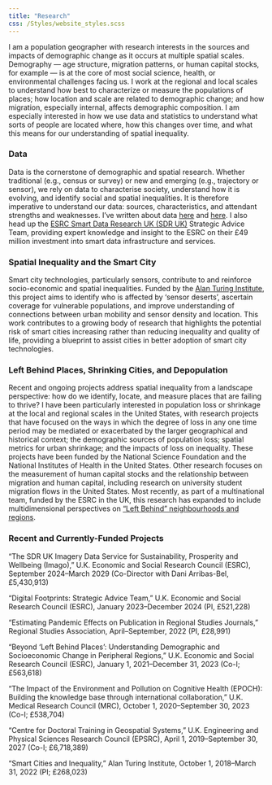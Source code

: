 ```yaml
---
title: "Research"
css: /Styles/website_styles.scss
---
```


I am a population geographer with research interests in the sources and impacts of demographic change as it occurs at multiple spatial scales. Demography — age structure, migration patterns, or human capital stocks, for example — is at the core of most social science, health, or environmental challenges facing us. I work at the regional and local scales to understand how best to characterize or measure the populations of places; how location and scale are related to demographic change; and how migration, especially internal, affects demographic composition. I am especially interested in how we use data and statistics to understand what sorts of people are located where, how this changes over time, and what this means for our understanding of spatial inequality.

### Data

Data is the cornerstone of demographic and spatial research. Whether traditional (e.g., census or survey) or new and emerging (e.g., trajectory or sensor), we rely on data to characterise society, understand how it is evolving, and identify social and spatial inequalities. It is therefore imperative to understand our data: sources, characteristics, and attendant strengths and weaknesses. I've written about data [here](https://journals.sagepub.com/doi/full/10.1177/03091325211063635) and [here](https://open.substack.com/pub/rachelfranklin/p/not-the-data-revolution-we-want-but?r=3xp53&utm_campaign=post&utm_medium=web). I also head up the [ESRC Smart Data Research UK (SDR UK)](https://www.ukri.org/what-we-do/browse-our-areas-of-investment-and-support/smart-data-research-uk/) Strategic Advice Team, providing expert knowledge and insight to the ESRC on their £49 million investment into smart data infrastructure and services.

### Spatial Inequality and the Smart City

Smart city technologies, particularly sensors, contribute to and reinforce socio-economic and spatial inequalities. Funded by the [Alan Turing Institute](https://www.turing.ac.uk), this project aims to identify who is affected by 'sensor deserts', ascertain coverage for vulnerable populations, and improve understanding of connections between urban mobility and sensor density and location. This work contributes to a growing body of research that highlights the potential risk of smart cities increasing rather than reducing inequality and quality of life, providing a blueprint to assist cities in better adoption of smart city technologies.

### Left Behind Places, Shrinking Cities, and Depopulation

Recent and ongoing projects address spatial inequality from a landscape perspective: how do we identify, locate, and measure places that are failing to thrive? I have been particularly interested in population loss or shrinkage at the local and regional scales in the United States, with research projects that have focused on the ways in which the degree of loss in any one time period may be mediated or exacerbated by the larger geographical and historical context; the demographic sources of population loss; spatial metrics for urban shrinkage; and the impacts of loss on inequality. These projects have been funded by the National Science Foundation and the National Institutes of Health in the United States. Other research focuses on the measurement of human capital stocks and the relationship between migration and human capital, including research on university student migration flows in the United States. Most recently, as part of a multinational team, funded by the ESRC in the UK, this research has expanded to include multidimensional perspectives on ["Left Behind" neighbourhoods and regions](https://research.ncl.ac.uk/beyondleftbehindplaces/).

### Recent and Currently-Funded Projects

“The SDR UK Imagery Data Service for Sustainability, Prosperity and Wellbeing (Imago),” U.K. Economic and Social Research Council (ESRC), September 2024–March 2029 (Co-Director with Dani Arribas-Bel, £5,430,913)

“Digital Footprints: Strategic Advice Team,” U.K. Economic and Social Research Council (ESRC), January 2023–December 2024 (PI, £521,228)

"Estimating Pandemic Effects on Publication in Regional Studies Journals,” Regional Studies Association, April–September, 2022 (PI, £28,991)

“Beyond 'Left Behind Places': Understanding Demographic and Socioeconomic Change in Peripheral Regions,” U.K. Economic and Social Research Council (ESRC), January 1, 2021–December 31, 2023 (Co-I; £563,618)

“The Impact of the Environment and Pollution on Cognitive Health (EPOCH): Building the knowledge base through international collaboration,” U.K. Medical Research Council (MRC), October 1, 2020–September 30, 2023 (Co-I; £538,704)

“Centre for Doctoral Training in Geospatial Systems,” U.K. Engineering and Physical Sciences Research Council (EPSRC), April 1, 2019–September 30, 2027 (Co-I; £6,718,389)

“Smart Cities and Inequality,” Alan Turing Institute, October 1, 2018–March 31, 2022 (PI; £268,023)
